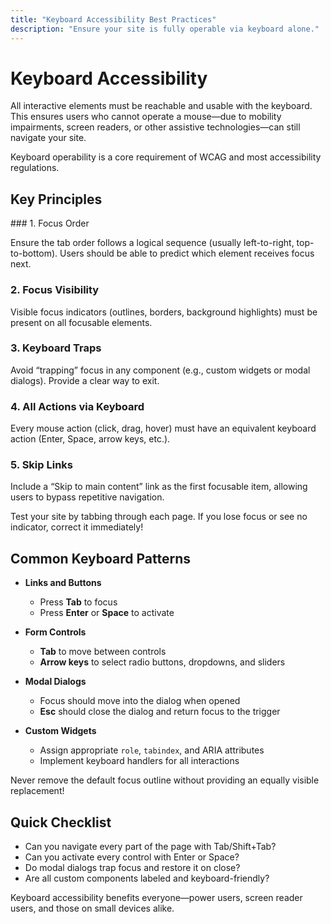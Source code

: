 ---
title: "Keyboard Accessibility Best Practices"
description: "Ensure your site is fully operable via keyboard alone."
---


# Keyboard Accessibility

All interactive elements must be reachable and usable with the keyboard. This ensures users who cannot operate a mouse—due to mobility impairments, screen readers, or other assistive technologies—can still navigate your site.

<Callout type="important">
Keyboard operability is a core requirement of WCAG and most accessibility regulations.
</Callout>

## Key Principles

<Steps>
### 1. Focus Order

Ensure the tab order follows a logical sequence (usually left-to-right, top-to-bottom). Users should be able to predict which element receives focus next.

### 2. Focus Visibility

Visible focus indicators (outlines, borders, background highlights) must be present on all focusable elements.

### 3. Keyboard Traps

Avoid “trapping” focus in any component (e.g., custom widgets or modal dialogs). Provide a clear way to exit.

### 4. All Actions via Keyboard

Every mouse action (click, drag, hover) must have an equivalent keyboard action (Enter, Space, arrow keys, etc.).

### 5. Skip Links

Include a “Skip to main content” link as the first focusable item, allowing users to bypass repetitive navigation.

</Steps>

<Callout type="info">
Test your site by tabbing through each page. If you lose focus or see no indicator, correct it immediately!
</Callout>

## Common Keyboard Patterns

- **Links and Buttons**  
  - Press **Tab** to focus  
  - Press **Enter** or **Space** to activate  

- **Form Controls**  
  - **Tab** to move between controls  
  - **Arrow keys** to select radio buttons, dropdowns, and sliders  

- **Modal Dialogs**  
  - Focus should move into the dialog when opened  
  - **Esc** should close the dialog and return focus to the trigger  

- **Custom Widgets**  
  - Assign appropriate `role`, `tabindex`, and ARIA attributes  
  - Implement keyboard handlers for all interactions  

<Callout type="warning">
Never remove the default focus outline without providing an equally visible replacement!
</Callout>

## Quick Checklist

- Can you navigate every part of the page with Tab/Shift+Tab?  
- Can you activate every control with Enter or Space?  
- Do modal dialogs trap focus and restore it on close?  
- Are all custom components labeled and keyboard-friendly?  

<Callout type="important">
Keyboard accessibility benefits everyone—power users, screen reader users, and those on small devices alike.
</Callout>
